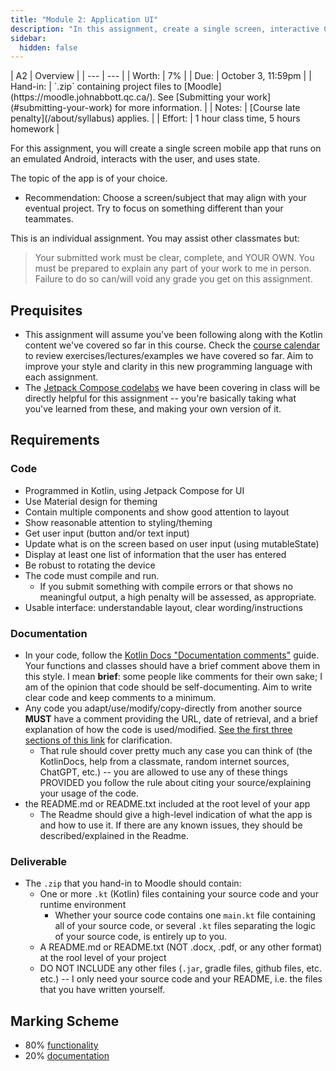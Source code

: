 ```yaml
---
title: "Module 2: Application UI"
description: "In this assignment, create a single screen, interactive Compose application."
sidebar:
  hidden: false
---
```


<div class="first-col-header">
| A2 | Overview |
| --- | --- |
| Worth: | 7% |
| Due: | October 3, 11:59pm |
| Hand-in: | `.zip` containing project files to [Moodle](https://moodle.johnabbott.qc.ca/). See [Submitting your work](#submitting-your-work) for more information. |
| Notes: | [Course late penalty](/about/syllabus) applies. |
| Effort: | 1 hour class time, 5 hours homework |
</div>

For this assignment, you will create a single screen mobile app that runs on an emulated Android, interacts with the user, and uses state.

The topic of the app is of your choice.
- Recommendation: Choose a screen/subject that may align with your eventual project.  Try to focus on something different than your teammates.

This is an individual assignment. You may assist other classmates but:

> Your submitted work must be clear, complete, and YOUR OWN. You must be prepared to explain any part of your work to me in person. Failure to do so can/will void any grade you get on this assignment.

## Prequisites

- This assignment will assume you've been following along with the Kotlin content we've covered so far in this course. Check the [course calendar](/5A6-F23/about/calendar) to review exercises/lectures/examples we have covered so far. Aim to improve your style and clarity in this new programming language with each assignment.
- The [Jetpack Compose codelabs](https://developer.android.com/courses/pathways/jetpack-compose-for-android-developers-1) we have been covering in class will be directly helpful for this assignment -- you're basically taking what you've learned from these, and making your own version of it.

## Requirements

### Code

  - Programmed in Kotlin, using Jetpack Compose for UI
  - Use Material design for theming
  - Contain multiple components and show good attention to layout
  - Show reasonable attention to styling/theming
  - Get user input (button and/or text input)
  - Update what is on the screen based on user input (using mutableState)
  - Display at least one list of information that the user has entered
  - Be robust to rotating the device
  - The code must compile and run.
    - If you submit something with compile errors or that shows no meaningful output, a high penalty will be assessed, as appropriate.
  - Usable interface: understandable layout, clear wording/instructions

### Documentation

  - In your code, follow the [Kotlin Docs "Documentation comments"](https://kotlinlang.org/docs/coding-conventions.html#documentation-comments) guide. Your functions and classes should have a brief comment above them in this style. I mean **brief**: some people like comments for their own sake; I am of the opinion that code should be self-documenting. Aim to write clear code and keep comments to a minimum.
  - Any code you adapt/use/modify/copy-directly from another source **MUST** have a comment providing the URL, date of retrieval, and a brief explanation of how the code is used/modified. [See the first three sections of this link](https://integrity.mit.edu/handbook/writing-code) for clarification.
    - That rule should cover pretty much any case you can think of (the KotlinDocs, help from a classmate, random internet sources, ChatGPT, etc.) -- you are allowed to use any of these things PROVIDED you follow the rule about citing your source/explaining your usage of the code.
  - the README.md or README.txt included at the root level of your app
    - The Readme should give a high-level indication of what the app is and how to use it. If there are any known issues, they should be described/explained in the Readme.

### Deliverable

- The `.zip` that you hand-in to Moodle should contain:
  - One or more `.kt` (Kotlin) files containing your source code and your runtime environment
    - Whether your source code contains one `main.kt` file containing all of your source code, or several `.kt` files separating the logic of your source code, is entirely up to you.
  - A README.md or README.txt (NOT .docx, .pdf, or any other format) at the rool level of your project
  - DO NOT INCLUDE any other files (`.jar`, gradle files, github files, etc. etc.) -- I only need your source code and your README, i.e. the files that you have written yourself.


## Marking Scheme

- 80% [functionality](#code) 
- 20% [documentation](#documentation)
